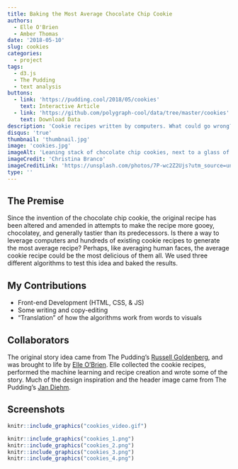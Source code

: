 ```yaml
---
title: Baking the Most Average Chocolate Chip Cookie
authors: 
  - Elle O'Brien
  - Amber Thomas
date: '2018-05-10'
slug: cookies
categories:
  - project
tags:
  - d3.js
  - The Pudding
  - text analysis
buttons:
  - link: 'https://pudding.cool/2018/05/cookies'
    text: Interactive Article
  - link: 'https://github.com/polygraph-cool/data/tree/master/cookies'
    text: Download Data
description: 'Cookie recipes written by computers. What could go wrong?'
disqus: 'true'
thumbnail: 'thumbnail.jpg'
image: 'cookies.jpg'
imageAlt: 'Leaning stack of chocolate chip cookies, next to a glass of milk, on a white table.'
imageCredit: 'Christina Branco'
imageCreditLink: 'https://unsplash.com/photos/7P-wc2Z2Ujs?utm_source=unsplash&utm_medium=referral&utm_content=creditCopyText'
type: ''
---
```


## The Premise

Since the invention of the chocolate chip cookie, the original recipe has been altered and amended in attempts to make the recipe more gooey, chocolatey, and generally tastier than its predecessors. Is there a way to leverage computers and hundreds of existing cookie recipes to generate the most average recipe? Perhaps, like averaging human faces, the average cookie recipe could be the most delicious of them all. We used three different algorithms to test this idea and baked the results. 

## My Contributions

* Front-end Development (HTML, CSS, & JS)
* Some writing and copy-editing
* "Translation" of how the algorithms work from words to visuals 

## Collaborators

The original story idea came from The Pudding's [Russell Goldenberg](https://twitter.com/codenberg), and was brought to life by [Elle O'Brien](https://twitter.com/andronovhopf). Elle collected the cookie recipes, performed the machine learning and recipe creation and wrote some of the story. Much of the design inspiration and the header image came from The Pudding's [Jan Diehm](https://twitter.com/jadiehm). 

## Screenshots

```r
knitr::include_graphics("cookies_video.gif")
```

```r
knitr::include_graphics("cookies_1.png")
knitr::include_graphics("cookies_2.png")
knitr::include_graphics("cookies_3.png")
knitr::include_graphics("cookies_4.png")
```


